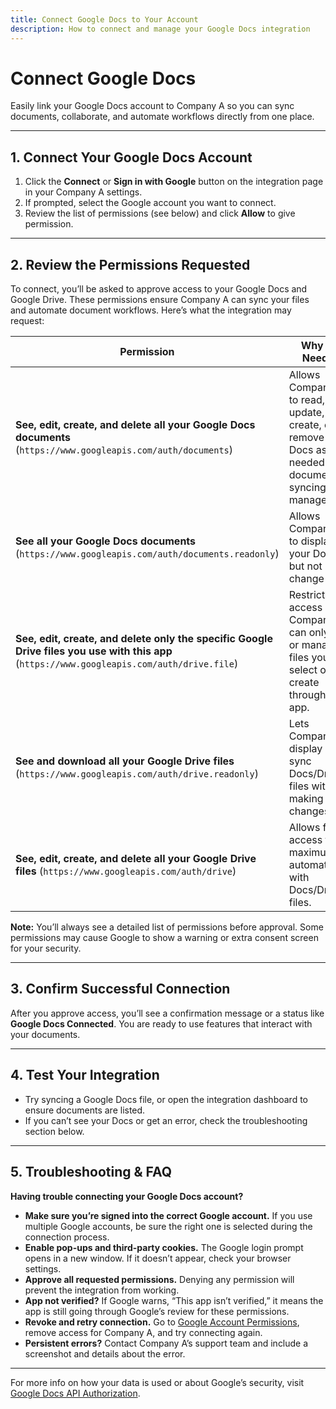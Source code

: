 ```yaml
---
title: Connect Google Docs to Your Account
description: How to connect and manage your Google Docs integration
---
```


# Connect Google Docs

Easily link your Google Docs account to Company A so you can sync documents, collaborate, and automate workflows directly from one place.

---

## 1. Connect Your Google Docs Account

1. Click the **Connect** or **Sign in with Google** button on the integration page in your Company A settings.
2. If prompted, select the Google account you want to connect.
3. Review the list of permissions (see below) and click **Allow** to give permission.

---

## 2. Review the Permissions Requested

To connect, you’ll be asked to approve access to your Google Docs and Google Drive. These permissions ensure Company A can sync your files and automate document workflows. Here’s what the integration may request:

| Permission | Why It's Needed |
|------------|-----------------|
| **See, edit, create, and delete all your Google Docs documents** (`https://www.googleapis.com/auth/documents`) | Allows Company A to read, update, create, or remove any Docs as needed for document syncing and management. |
| **See all your Google Docs documents** (`https://www.googleapis.com/auth/documents.readonly`) | Allows Company A to display your Docs, but not change them. |
| **See, edit, create, and delete only the specific Google Drive files you use with this app** (`https://www.googleapis.com/auth/drive.file`) | Restricts access so Company A can only see or manage files you select or create through the app. |
| **See and download all your Google Drive files** (`https://www.googleapis.com/auth/drive.readonly`) | Lets Company A display or sync Docs/Drive files without making changes. |
| **See, edit, create, and delete all your Google Drive files** (`https://www.googleapis.com/auth/drive`) | Allows full access for maximum automation with Docs/Drive files. |

**Note:** You’ll always see a detailed list of permissions before approval. Some permissions may cause Google to show a warning or extra consent screen for your security.

---

## 3. Confirm Successful Connection

After you approve access, you’ll see a confirmation message or a status like **Google Docs Connected**. You are ready to use features that interact with your documents.

---

## 4. Test Your Integration

- Try syncing a Google Docs file, or open the integration dashboard to ensure documents are listed.
- If you can’t see your Docs or get an error, check the troubleshooting section below.

---

## 5. Troubleshooting & FAQ

**Having trouble connecting your Google Docs account?**

- **Make sure you’re signed into the correct Google account.** If you use multiple Google accounts, be sure the right one is selected during the connection process.
- **Enable pop-ups and third-party cookies.** The Google login prompt opens in a new window. If it doesn’t appear, check your browser settings.
- **Approve all requested permissions.** Denying any permission will prevent the integration from working.
- **App not verified?** If Google warns, “This app isn’t verified,” it means the app is still going through Google’s review for these permissions.
- **Revoke and retry connection.** Go to [Google Account Permissions](https://myaccount.google.com/permissions), remove access for Company A, and try connecting again.
- **Persistent errors?** Contact Company A’s support team and include a screenshot and details about the error.

---

For more info on how your data is used or about Google’s security, visit [Google Docs API Authorization](https://developers.google.com/workspace/docs/api/auth).